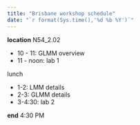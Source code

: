 ```yaml
---
title: "Brisbane workshop schedule"
date: "`r format(Sys.time(),'%d %b %Y')`"
---
```


**location** N54_2.02


- 10 - 11: GLMM overview
- 11 - noon: lab 1

lunch

- 1-2: LMM details
- 2-3: GLMM details
- 3-4:30: lab 2

**end** 4:30 PM

